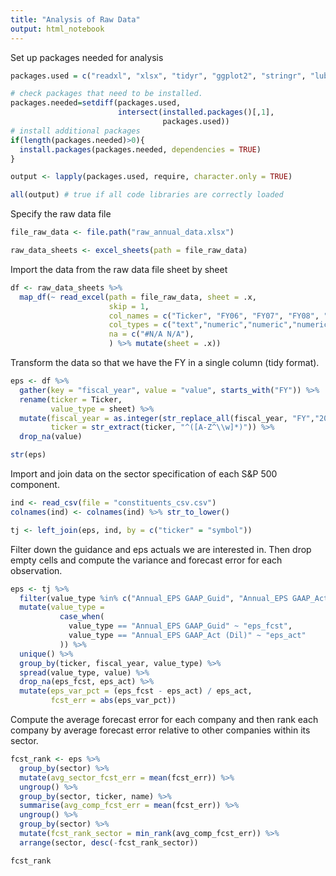 ```yaml
---
title: "Analysis of Raw Data"
output: html_notebook
---
```


Set up packages needed for analysis
```r
packages.used = c("readxl", "xlsx", "tidyr", "ggplot2", "stringr", "lubridate", "stringi", "dplyr","uuid","scales", "purrr", "readr", "clipr")

# check packages that need to be installed.
packages.needed=setdiff(packages.used, 
                        intersect(installed.packages()[,1], 
                                  packages.used))
# install additional packages
if(length(packages.needed)>0){
  install.packages(packages.needed, dependencies = TRUE)
}

output <- lapply(packages.used, require, character.only = TRUE)

all(output) # true if all code libraries are correctly loaded
```

Specify the raw data file
```r
file_raw_data <- file.path("raw_annual_data.xlsx")

raw_data_sheets <- excel_sheets(path = file_raw_data)
```

Import the data from the raw data file sheet by sheet
```r
df <- raw_data_sheets %>%
  map_df(~ read_excel(path = file_raw_data, sheet = .x, 
                      skip = 1,
                      col_names = c("Ticker", "FY06", "FY07", "FY08", "FY09", "FY10", "FY11", "FY12", "FY13", "FY14", "FY15", "FY16"),
                      col_types = c("text","numeric","numeric","numeric","numeric","numeric","numeric","numeric","numeric","numeric","numeric","numeric"),
                      na = c("#N/A N/A"),
                      ) %>% mutate(sheet = .x))
```

Transform the data so that we have the FY in a single column (tidy format).
```r
eps <- df %>%
  gather(key = "fiscal_year", value = "value", starts_with("FY")) %>%
  rename(ticker = Ticker,
         value_type = sheet) %>%
  mutate(fiscal_year = as.integer(str_replace_all(fiscal_year, "FY","20")),
         ticker = str_extract(ticker, "^([A-Z^\\w]*)")) %>%
  drop_na(value)

str(eps)
```

Import and join data on the sector specification of each S&P 500 component.
```r
ind <- read_csv(file = "constituents_csv.csv")
colnames(ind) <- colnames(ind) %>% str_to_lower()

tj <- left_join(eps, ind, by = c("ticker" = "symbol"))
```

Filter down the guidance and eps actuals we are interested in.  Then drop empty cells and compute the variance and forecast error for each observation.
```r
eps <- tj %>%
  filter(value_type %in% c("Annual_EPS GAAP_Guid", "Annual_EPS GAAP_Act (Dil)")) %>%
  mutate(value_type = 
           case_when(
             value_type == "Annual_EPS GAAP_Guid" ~ "eps_fcst",
             value_type == "Annual_EPS GAAP_Act (Dil)" ~ "eps_act"
           )) %>%
  unique() %>%
  group_by(ticker, fiscal_year, value_type) %>%
  spread(value_type, value) %>%
  drop_na(eps_fcst, eps_act) %>%
  mutate(eps_var_pct = (eps_fcst - eps_act) / eps_act,
         fcst_err = abs(eps_var_pct))
```

Compute the average forecast error for each company and then rank each company by average forecast error relative to other companies within its sector.
```r
fcst_rank <- eps %>% 
  group_by(sector) %>%
  mutate(avg_sector_fcst_err = mean(fcst_err)) %>%
  ungroup() %>%
  group_by(sector, ticker, name) %>%
  summarise(avg_comp_fcst_err = mean(fcst_err)) %>%
  ungroup() %>%
  group_by(sector) %>%
  mutate(fcst_rank_sector = min_rank(avg_comp_fcst_err)) %>%
  arrange(sector, desc(-fcst_rank_sector))

fcst_rank
```

